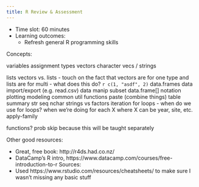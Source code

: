 ```yaml
---
title: R Review & Assessment
---
```


- Time slot: 60 minutes
- Learning outcomes:
    - Refresh general R programming skills
    
Concepts:

variables
  assignment
types
  vectors
    character vecs / strings
      
  lists
  vectors vs. lists
    - touch on the fact that vectors are for one type and lists are for multi
    - what does this do? `r c(1, "asdf", 2)`
  data.frames
data import/export (e.g. read.csv)
data manip
  subset
  data.frame[] notation
plotting
modeling
common util functions
  paste (combine things)
  table
  summary
  str
  seq
  nchar
strings vs factors
iteration
  for loops
    - when do we use for loops? when we're doing for each X where X can be year, site, etc.
apply-family


functions? prob skip because this will be taught separately

Other good resources:

- Great, free book: http://r4ds.had.co.nz/
- DataCamp's R intro, https://www.datacamp.com/courses/free-introduction-to-r
Sources:
- Used https://www.rstudio.com/resources/cheatsheets/ to make sure I wasn't missing any basic stuff